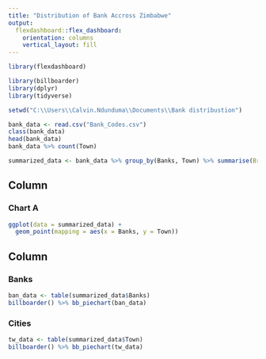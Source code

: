 ---
title: "Distribution of Bank Accross Zimbabwe"
output: 
  flexdashboard::flex_dashboard:
    orientation: columns
    vertical_layout: fill
---

```{r setup, include=FALSE}
library(flexdashboard)

library(billboarder)
library(dplyr)
library(tidyverse)

setwd("C:\\Users\\Calvin.Ndunduma\\Documents\\Bank distribustion")

bank_data <- read.csv("Bank_Codes.csv")
class(bank_data)
head(bank_data)
bank_data %>% count(Town)

summarized_data <- bank_data %>% group_by(Banks, Town) %>% summarise(Branch = n())
```

Column {data-width=650}
-----------------------------------------------------------------------

### Chart A

```{r}

ggplot(data = summarized_data) + 
  geom_point(mapping = aes(x = Banks, y = Town))

```

Column {data-width=350}
-----------------------------------------------------------------------

### Banks

```{r}

ban_data <- table(summarized_data$Banks)
billboarder() %>% bb_piechart(ban_data)

```

### Cities

```{r}


tw_data <- table(summarized_data$Town)
billboarder() %>% bb_piechart(tw_data)

```

